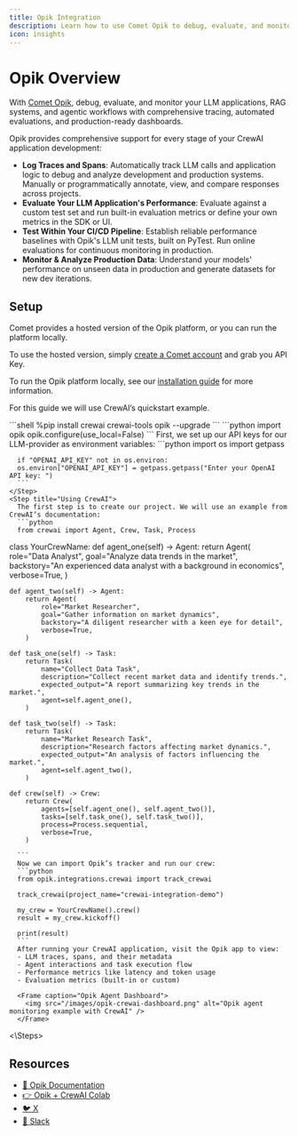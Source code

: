 ```yaml
---
title: Opik Integration
description: Learn how to use Comet Opik to debug, evaluate, and monitor your CrewAI applications with comprehensive tracing, automated evaluations, and production-ready dashboards. 
icon: insights
---
```


# Opik Overview

With [Comet Opik](https://www.comet.com/docs/opik/), debug, evaluate, and monitor your LLM applications, RAG systems, and agentic workflows with comprehensive tracing, automated evaluations, and production-ready dashboards.

Opik provides comprehensive support for every stage of your CrewAI application development:

- **Log Traces and Spans**: Automatically track LLM calls and application logic to debug and analyze development and production systems. Manually or programmatically annotate, view, and compare responses across projects.
- **Evaluate Your LLM Application's Performance**: Evaluate against a custom test set and run built-in evaluation metrics or define your own metrics in the SDK or UI.
- **Test Within Your CI/CD Pipeline**: Establish reliable performance baselines with Opik's LLM unit tests, built on PyTest. Run online evaluations for continuous monitoring in production.
- **Monitor & Analyze Production Data**: Understand your models' performance on unseen data in production and generate datasets for new dev iterations.

## Setup
Comet provides a hosted version of the Opik platform, or you can run the platform locally. 

To use the hosted version, simply [create a Comet account](https://www.comet.com/signup?utm_medium=github&utm_source=crewai_docs) and grab you API Key.

To run the Opik platform locally, see our [installation guide](https://www.comet.com/docs/opik/self-host/overview/) for more information.

For this guide we will use CrewAI’s quickstart example.

<Steps>
    <Step title="Install required packages">
      ```shell
      %pip install crewai crewai-tools opik --upgrade
      ```
    </Step>
    <Step title="Configure Opik">
      ```python
      import opik
      opik.configure(use_local=False)
      ```
    <Step title="Prepare environment">
      First, we set up our API keys for our LLM-provider as environment variables:
      ```python
      import os
      import getpass

      if "OPENAI_API_KEY" not in os.environ:
      os.environ["OPENAI_API_KEY"] = getpass.getpass("Enter your OpenAI API key: ")
      ```
    </Step>
    <Step title="Using CrewAI">
      The first step is to create our project. We will use an example from CrewAI’s documentation:
      ```python
      from crewai import Agent, Crew, Task, Process


class YourCrewName:
    def agent_one(self) -> Agent:
        return Agent(
            role="Data Analyst",
            goal="Analyze data trends in the market",
            backstory="An experienced data analyst with a background in economics",
            verbose=True,
        )

    def agent_two(self) -> Agent:
        return Agent(
            role="Market Researcher",
            goal="Gather information on market dynamics",
            backstory="A diligent researcher with a keen eye for detail",
            verbose=True,
        )

    def task_one(self) -> Task:
        return Task(
            name="Collect Data Task",
            description="Collect recent market data and identify trends.",
            expected_output="A report summarizing key trends in the market.",
            agent=self.agent_one(),
        )

    def task_two(self) -> Task:
        return Task(
            name="Market Research Task",
            description="Research factors affecting market dynamics.",
            expected_output="An analysis of factors influencing the market.",
            agent=self.agent_two(),
        )

    def crew(self) -> Crew:
        return Crew(
            agents=[self.agent_one(), self.agent_two()],
            tasks=[self.task_one(), self.task_two()],
            process=Process.sequential,
            verbose=True,
        )

      ```
      Now we can import Opik’s tracker and run our crew:
      ```python
      from opik.integrations.crewai import track_crewai

      track_crewai(project_name="crewai-integration-demo")

      my_crew = YourCrewName().crew()
      result = my_crew.kickoff()

      print(result)
      ```
      After running your CrewAI application, visit the Opik app to view:
      - LLM traces, spans, and their metadata
      - Agent interactions and task execution flow
      - Performance metrics like latency and token usage
      - Evaluation metrics (built-in or custom)

      <Frame caption="Opik Agent Dashboard">
        <img src="/images/opik-crewai-dashboard.png" alt="Opik agent monitoring example with CrewAI" />
      </Frame>
<\Steps>

## Resources

- [🦉 Opik Documentation](https://www.comet.com/docs/opik/)
- [👉 Opik + CrewAI Colab](https://colab.research.google.com/github/comet-ml/opik/blob/main/apps/opik-documentation/documentation/docs/cookbook/crewai.ipynb)
- [🐦 X](https://x.com/cometml)
- [💬 Slack](https://slack.comet.com/)
